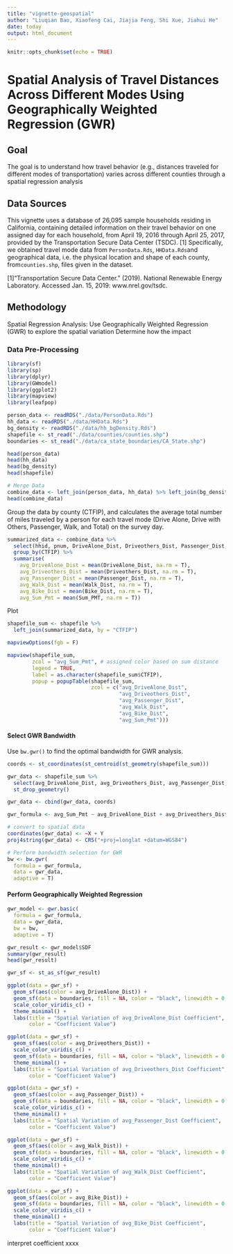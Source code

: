 ```yaml
---
title: "vignette-geospatial"
author: "Liuqian Bao, Xiaofeng Cai, Jiajia Feng, Shi Xue, Jiahui He"
date: today 
output: html_document
---
```


```r
knitr::opts_chunk$set(echo = TRUE)
```

# Spatial Analysis of Travel Distances Across Different Modes Using Geographically Weighted Regression (GWR)

## Goal 
The goal is to understand how travel behavior (e.g., distances traveled for different modes of transportation) varies across different counties through a spatial regression analysis 

## Data Sources
This vignette uses a database of 26,095 sample households residing in California, containing detailed information on their travel behavior on one assigned day for each household, from April 19, 2016 through April 25, 2017, provided by the Transportation Secure Data Center (TSDC). [1]
Specifically, we obtained travel mode data from `PersonData.Rds`, `HHData.Rds`and geographical data, i.e. the physical location and shape of each county, from`counties.shp`, files given in the dataset.

[1]"Transportation Secure Data Center." (2019). National Renewable Energy Laboratory. Accessed Jan. 15, 2019: www.nrel.gov/tsdc.

## Methodology
Spatial Regression Analysis:
Use Geographically Weighted Regression (GWR) to explore the spatial variation 
Determine how the impact

### Data Pre-Processing
```r
library(sf) 
library(sp)
library(dplyr)
library(GWmodel)
library(ggplot2)
library(mapview)
library(leafpop)

person_data <- readRDS("./data/PersonData.Rds")
hh_data <- readRDS("./data/HHData.Rds")
bg_density <- readRDS("./data/hh_bgDensity.Rds")
shapefile <- st_read("./data/counties/counties.shp")
boundaries <- st_read("./data/ca_state_boundaries/CA_State.shp")

head(person_data)
head(hh_data)
head(bg_density)
head(shapefile)
```


```r
# Merge Data
combine_data <- left_join(person_data, hh_data) %>% left_join(bg_density)
head(combine_data)
```


Group the data by county (CTFIP), and calculates the average total number of miles traveled by a person for each travel mode (Drive Alone, Drive with Others, Passenger, Walk, and Total) on the survey day.
```r
summarized_data <- combine_data %>%
  select(hhid, pnum, DriveAlone_Dist, Driveothers_Dist, Passenger_Dist, Walk_Dist, Bike_Dist, CTFIP, Sum_PMT) %>%
  group_by(CTFIP) %>%
  summarise(
    avg_DriveAlone_Dist = mean(DriveAlone_Dist, na.rm = T),
    avg_Driveothers_Dist = mean(Driveothers_Dist, na.rm = T),
    avg_Passenger_Dist = mean(Passenger_Dist, na.rm = T),
    avg_Walk_Dist = mean(Walk_Dist, na.rm = T),
    avg_Bike_Dist = mean(Bike_Dist, na.rm = T),
    avg_Sum_Pmt = mean(Sum_PMT, na.rm = T))
```


Plot
```r
shapefile_sum <- shapefile %>%
  left_join(summarized_data, by = "CTFIP")

mapviewOptions(fgb = F)

mapview(shapefile_sum, 
        zcol = "avg_Sum_Pmt", # assigned color based on sum distance
        legend = TRUE,
        label = as.character(shapefile_sum$CTFIP),  
        popup = popupTable(shapefile_sum, 
                           zcol = c("avg_DriveAlone_Dist", 
                                    "avg_Driveothers_Dist", 
                                    "avg_Passenger_Dist", 
                                    "avg_Walk_Dist", 
                                    "avg_Bike_Dist",
                                    "avg_Sum_Pmt")))
```


#### Select GWR Bandwidth
Use `bw.gwr()` to find the optimal bandwidth for GWR analysis.

```r
coords <- st_coordinates(st_centroid(st_geometry(shapefile_sum)))

gwr_data <- shapefile_sum %>%
  select(avg_DriveAlone_Dist, avg_Driveothers_Dist, avg_Passenger_Dist, avg_Walk_Dist, avg_Bike_Dist, avg_Sum_Pmt) %>%
  st_drop_geometry()

gwr_data <- cbind(gwr_data, coords)

gwr_formula <- avg_Sum_Pmt ~ avg_DriveAlone_Dist + avg_Driveothers_Dist + avg_Passenger_Dist + avg_Walk_Dist + avg_Bike_Dist

# convert to spatial data
coordinates(gwr_data) <- ~X + Y
proj4string(gwr_data) <- CRS("+proj=longlat +datum=WGS84")

# Perform bandwidth selection for GWR
bw <- bw.gwr(
  formula = gwr_formula,
  data = gwr_data,  
  adaptive = T)
```

#### Perform Geographically Weighted Regression

```r
gwr_model <- gwr.basic(
  formula = gwr_formula,
  data = gwr_data,
  bw = bw, 
  adaptive = T)

gwr_result <- gwr_model$SDF
summary(gwr_result)
head(gwr_result)

gwr_sf <- st_as_sf(gwr_result)
```

```r
ggplot(data = gwr_sf) +
  geom_sf(aes(color = avg_DriveAlone_Dist)) + 
  geom_sf(data = boundaries, fill = NA, color = "black", linewidth = 0.2) +
  scale_color_viridis_c() +  
  theme_minimal() +
  labs(title = "Spatial Variation of avg_DriveAlone_Dist Coefficient", 
       color = "Coefficient Value")
```

```r
ggplot(data = gwr_sf) +
  geom_sf(aes(color = avg_Driveothers_Dist)) +  
  scale_color_viridis_c() +  
  geom_sf(data = boundaries, fill = NA, color = "black", linewidth = 0.2) +
  theme_minimal() +
  labs(title = "Spatial Variation of avg_Driveothers_Dist Coefficient", 
       color = "Coefficient Value")
```

```r
ggplot(data = gwr_sf) +
  geom_sf(aes(color = avg_Passenger_Dist)) +  
  geom_sf(data = boundaries, fill = NA, color = "black", linewidth = 0.2) +
  scale_color_viridis_c() + 
  theme_minimal() +
  labs(title = "Spatial Variation of avg_Passenger_Dist Coefficient", 
       color = "Coefficient Value")
```

```r
ggplot(data = gwr_sf) +
  geom_sf(aes(color = avg_Walk_Dist)) +  
  geom_sf(data = boundaries, fill = NA, color = "black", linewidth = 0.2) +
  scale_color_viridis_c() +  
  theme_minimal() +
  labs(title = "Spatial Variation of avg_Walk_Dist Coefficient", 
       color = "Coefficient Value")
```

```r
ggplot(data = gwr_sf) +
  geom_sf(aes(color = avg_Bike_Dist)) +  
  geom_sf(data = boundaries, fill = NA, color = "black", linewidth = 0.2) +
  scale_color_viridis_c() +  
  theme_minimal() +
  labs(title = "Spatial Variation of avg_Bike_Dist Coefficient", 
       color = "Coefficient Value")
```

interpret coefficient xxxx